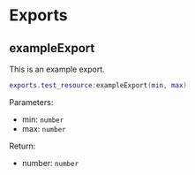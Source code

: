 # Exports

## exampleExport

This is an example export.

```lua
exports.test_resource:exampleExport(min, max)
```

Parameters:

- min: `number`
- max: `number`

Return:

- number: `number`
